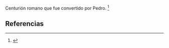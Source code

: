 Centurión romano que fue convertido por Pedro. <ref name="n0">{{lib|LU|130|2|5}}</ref> 

== Referencias ==

<references/>
